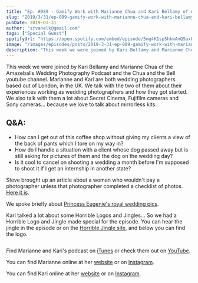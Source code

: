 ```yaml
---
title: "Ep. #089 - Gamify Work with Marianne Chua and Kari Bellamy of Amazeballs Wedding Photography Podcast"
slug: "2019/3/31/ep-089-gamify-work-with-marianne-chua-and-kari-bellamy-of-amazeballs-wedding-photography-podcast"
pubDate: 2019-03-31
author: "srvanelk@gmail.com"
tags: ["Special Guest"]
spotifyUrl: "https://open.spotify.com/embed/episode/5mq4K1spShkwAnQSux8qJc?utm_source=generator"
image: "/images/episodes/posts/2019-3-31-ep-089-gamify-work-with-marianne-chua-and-kari-bellamy-of-amazeballs-wedding-photography-podcast/Unknown-1.webp"
description: "This week we were joined by Kari Bellamy and Marianne Chua of the Amazeballs Wedding Photography Podcast and the Chua and the Bell youtube channel. Marianne and Kari are both wedding photographers based out of London, in the UK. We talk with the two of them about their experiences working as wedding photographers and how they got started. We also talk with them a lot about Secret Cinema, Fujifilm cameras and Sony cameras... because we love to talk about mirrorless kits."
---
```


This week we were joined by Kari Bellamy and Marianne Chua of the Amazeballs Wedding Photography Podcast and the Chua and the Bell youtube channel. Marianne and Kari are both wedding photographers based out of London, in the UK. We talk with the two of them about their experiences working as wedding photographers and how they got started. We also talk with them a lot about Secret Cinema, Fujifilm cameras and Sony cameras... because we love to talk about mirrorless kits.

## Q&A:
- How can I get out of this coffee shop without giving my clients a view of the back of pants which I tore on my way in?
- How do I handle a situation with a client whose dog passed away but is still asking for pictures of them and the dog on the wedding day?
- Is it cool to cancel on shooting a wedding a month before I'm supposed to shoot it if I get an internship in another state?

Steve brought up an article about a woman who wouldn't pay a photographer unless that photographer completed a checklist of photos. [Here it is](https://www.thesun.co.uk/fabulous/8652994/bride-slammed-refusing-pay-photographer-check-list-images/).

We spoke briefly about [Princess Eugenie's royal wedding pics](https://www.townandcountrymag.com/society/tradition/g23322735/princess-eugenie-jack-brooksbank-royal-wedding-photos/).

Kari talked a lot about some Horrible Logos and Jingles… So we had a Horrible Logo and Jingle made special for the episode. You can hear the jingle in the episode or on the [Horrible Jingle site](http://www.horriblejingles.com/wedding-photo-hangover-with-chua-and-the-bell/), and below you can find the logo.

<figure>
  <img src="/images/episodes/posts/2019-3-31-ep-089-gamify-work-with-marianne-chua-and-kari-bellamy-of-amazeballs-wedding-photography-podcast/wedding-photo-hangover.webp" alt="" />
</figure>

Find Marianne and Kari's podcast on [iTunes](https://itunes.apple.com/gb/podcast/the-amazeballs-wedding-photography-podcast/id1349910024?mt=2) or check them out on [YouTube](https://www.youtube.com/channel/UCXo5uhvfoJFky6ctbRybGPA).

You can find Marianne online at her [website](https://www.mariannechua.com/) or on [Instagram](https://www.instagram.com/mariannephotos/).

You can find Kari online at her [website](https://karibellamy.com/) or on [Instagram](https://www.instagram.com/karibellamy/).
